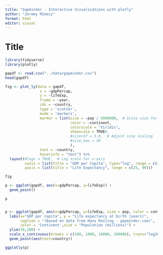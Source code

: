 ---
title: "Gapminder - Interactive Visualizations with plotly"
author: "Jeremy Mikecz"
format: html
editor: visual
---

# Title

```{r}
library(tidyverse)
library(plotly)
```

```{r}
gapdf <- read.csv("../data/gapminder.csv")
head(gapdf)

```

```{r}
fig <- plot_ly(data = gapdf, 
                x = ~gdpPercap, 
                y = ~lifeExp, 
                frame = ~year, 
                ids = ~country, 
                type = 'scatter', 
                mode = 'markers',
                marker = list(size = ~pop / 5000000,  # Scale size for better visualization
                              color = ~continent,
                              colorscale = "Viridis",
                              showscale = TRUE#, 
                              #sizeref = 5.0,  # Adjust size scaling
                              #size_max = 30
                              ),
                text = ~country,
                hoverinfo = "text") %>%
  layout(#logx = TRUE,  # Log scale for x-axis
         xaxis = list(title = "GDP per Capita", type="log", range = c(2, 6)),
         yaxis = list(title = "Life Expectancy", range = c(25, 90))) 

```

```{r}
fig
```

```{r}
p <- ggplot(gapdf, aes(x=gdpPercap, y=lifeExp)) +
  geom_point()

p
```

```{r}

```

```{r}
p <- ggplot(gapdf, aes(x=gdpPercap, y=lifeExp, size = pop, color = continent,frame = year)) +
  labs(x="GDP per capita", y = "Life expectancy at birth (years)", 
       caption = "(Based on data from Hans Rosling - gapminder.com)", 
       color = 'Continent',size = "Population (millions)") + 
  ylim(30,100) +
  scale_x_continuous(breaks = c(100, 1000, 10000, 100000), trans="log10", labels=c("100", "1000", "10,000", "100,000")) +
  geom_point(aes(text=country))

ggplotly(p)
```

```{r}

```

```{r}

```

```{r}

```

```{r}

```

```{r}

```

```{r}

```

```{r}

```

